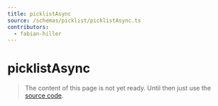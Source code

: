 ```yaml
---
title: picklistAsync
source: /schemas/picklist/picklistAsync.ts
contributors:
  - fabian-hiller
---
```


# picklistAsync

> The content of this page is not yet ready. Until then just use the [source code](https://github.com/fabian-hiller/valibot/blob/main/library/src/schemas/picklist/picklistAsync.ts).
